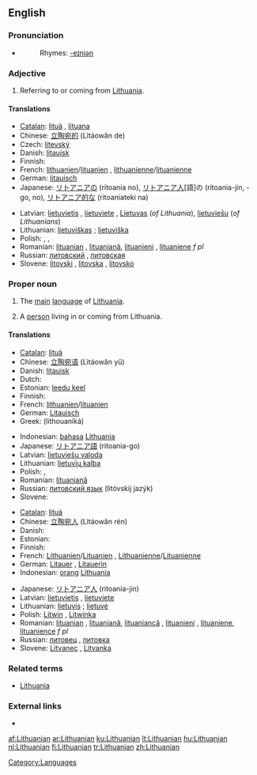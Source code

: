 {{interwiktionary|code=lt}}
{{wikipedia}}
==English==

===Pronunciation===
* {{IPA|/ˌlɪθuˈeɪniən/}}
*: Rhymes: [[Rhymes:English:-eɪniən|-eɪniən]]

===Adjective===
{{en-adj}}

# Referring to or coming from [[Lithuania]].

====Translations====
{{trans-top|referring to Lithuania}}
* [[Catalan]]: [[lituà]] {{m}}, [[lituana]] {{f}}
* Chinese: [[立陶宛的]] (Lìtáowǎn de)
* Czech: [[litevský]] {{m}}
* Danish: [[litauisk]]
* Finnish: {{t+|fi|liettualainen}}
* French: [[lithuanien]]/[[lituanien]] {{m}}, [[lithuanienne]]/[[lituanienne]] {{f}}
* German: [[litauisch]]
* Japanese: [[リトアニア]]の (ritoania no), [[リトアニア人]][語]の (ritoania-jin, -go, no), [[リトアニア]][[的]]な (ritoaniateki na)
{{trans-mid}}
* Latvian: [[lietuvietis]] {{m}}, [[lietuviete]] {{f}}, [[Lietuvas]] (''of Lithuania''), [[lietuviešu]] (''of Lithuanians'')
* Lithuanian: [[lietuviškas]] {{m}}; [[lietuviška]] {{f}}
* Polish: {{t-|pl|litewski|m}}, {{t-|pl|litewska|f}}, {{t-|pl|litewskie|n}}
* Romanian: [[lituanian]] {{m}}, [[lituaniană]]{{f}}, [[lituanieni]] {{p}}, [[lituaniene]] ''f pl''
* Russian: [[литовский]] {{m}}, [[литовская]] {{f}}
* Slovene: [[litovski]] {{m}}, [[litovska]] {{f}}, [[litovsko]] {{n}}
{{trans-bottom}}

===Proper noun===
{{en-noun|s|-}}

# {{uncountable}} The [[main]] [[language]] of [[Lithuania]].
# {{countable}} A [[person]] living in or coming from Lithuania.

====Translations====
{{trans-top|language}}
* [[Catalan]]: [[lituà]]
* Chinese: [[立陶宛语]] (Lìtáowǎn yǔ)
* Danish: [[litauisk]]
* Dutch: {{t+|nl|Litouws}}
* Estonian: [[leedu keel]]
* Finnish: {{t+|fi|liettua|alt=liettuan}} {{t+|fi|kieli}}
* French: [[lithuanien]]/[[lituanien]] {{m}}
* German: [[Litauisch]] {{n}}
* Greek: {{t+|el|λιθουανικά|n|p|sc=Grek}} (lithouaniká)
{{trans-mid}}
* Indonesian: [[bahasa]] [[Lithuania]]
* Japanese: [[リトアニア語]] (ritoania-go)
* Latvian: [[lietuviešu valoda]]
* Lithuanian: [[lietuvių kalba]] {{f}}
* Polish: {{t-|pl|język litewski}}, {{t-|pl|litewski}}
* Romanian: [[lituaniană]] {{f}}
* Russian: [[литовский язык]] (litóvskij jazýk) {{f}}
* Slovene: {{t-|sl|litovščina|f}}
{{trans-bottom}}

{{trans-top|person from Lithuania}}
* [[Catalan]]: [[lituà]] {{m}}
* Chinese: [[立陶宛人]] (Lìtáowǎn rén)
* Danish: {{t+|da|litauer}}
* Estonian: {{t-|et|leedulane}}
* Finnish: {{t+|fi|liettualainen}}
* French: [[Lithuanien]]/[[Lituanien]] {{m}}, [[Lithuanienne]]/[[Lituanienne]] {{f}}
* German: [[Litauer]] {{m}}, [[Litauerin]] {{f}}
* Indonesian: [[orang]] [[Lithuania]]
{{trans-mid}}
* Japanese: [[リトアニア人]] (ritoania-jin)
* Latvian: [[lietuvietis]] {{m}}, [[lietuviete]] {{f}}
* Lithuanian: [[lietuvis]] {{m}}; [[lietuvė]] {{f}}
* Polish: [[Litwin]] {{m}}, [[Litwinka]] {{f}}
* Romanian: [[lituanian]] {{m}}, [[lituaniană]], [[lituaniancă]] {{f}}, [[lituanieni]] {{p}}, [[lituaniene]], [[lituanience]] ''f pl''
* Russian: [[литовец]] {{m}}, [[литовка]] {{f}}
* Slovene: [[Litvanec]] {{m}}, [[Litvanka]] {{f}}
{{trans-bottom}}

===Related terms===
* [[Lithuania]]

===External links===
* {{ethnologue|code=lit}}

[[Category:Languages]]

[[af:Lithuanian]]
[[ar:Lithuanian]]
[[ku:Lithuanian]]
[[lt:Lithuanian]]
[[hu:Lithuanian]]
[[nl:Lithuanian]]
[[fi:Lithuanian]]
[[tr:Lithuanian]]
[[zh:Lithuanian]]